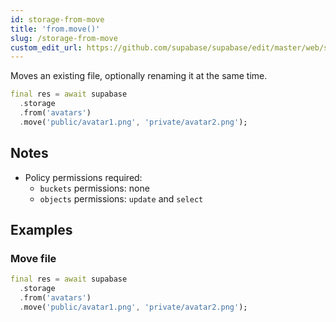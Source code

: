 ```yaml
---
id: storage-from-move
title: 'from.move()'
slug: /storage-from-move
custom_edit_url: https://github.com/supabase/supabase/edit/master/web/spec/supabase_dart_v1_ref.yml
---
```



Moves an existing file, optionally renaming it at the same time.

```dart
final res = await supabase
  .storage
  .from('avatars')
  .move('public/avatar1.png', 'private/avatar2.png');
```

## Notes

- Policy permissions required:
  - `buckets` permissions: none
  - `objects` permissions: `update` and `select`

## Examples

### Move file

```dart
final res = await supabase
  .storage
  .from('avatars')
  .move('public/avatar1.png', 'private/avatar2.png');
```
